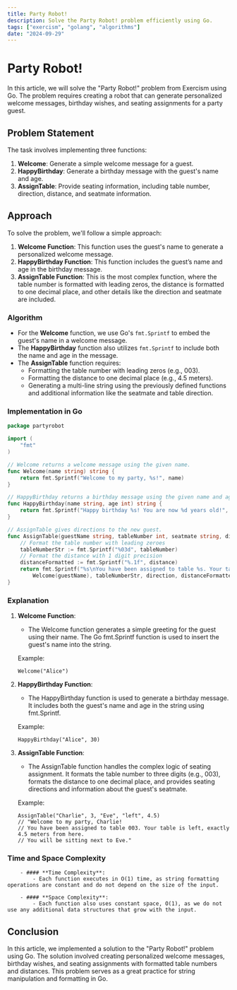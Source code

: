 ```yaml
---
title: Party Robot!
description: Solve the Party Robot! problem efficiently using Go.
tags: ["exercism", "golang", "algorithms"]
date: "2024-09-29"
---
```


# Party Robot!

In this article, we will solve the "Party Robot!" problem from Exercism using Go. The problem requires creating a robot that can generate personalized welcome messages, birthday wishes, and seating assignments for a party guest.

## Problem Statement

The task involves implementing three functions:

1. **Welcome**: Generate a simple welcome message for a guest.
2. **HappyBirthday**: Generate a birthday message with the guest's name and age.
3. **AssignTable**: Provide seating information, including table number, direction, distance, and seatmate information.

## Approach

To solve the problem, we'll follow a simple approach:

1. **Welcome Function**: This function uses the guest's name to generate a personalized welcome message.
2. **HappyBirthday Function**: This function includes the guest’s name and age in the birthday message.
3. **AssignTable Function**: This is the most complex function, where the table number is formatted with leading zeros, the distance is formatted to one decimal place, and other details like the direction and seatmate are included.

### Algorithm

- For the **Welcome** function, we use Go's `fmt.Sprintf` to embed the guest's name in a welcome message.
- The **HappyBirthday** function also utilizes `fmt.Sprintf` to include both the name and age in the message.
- The **AssignTable** function requires:
  - Formatting the table number with leading zeros (e.g., 003).
  - Formatting the distance to one decimal place (e.g., 4.5 meters).
  - Generating a multi-line string using the previously defined functions and additional information like the seatmate and table direction.

### Implementation in Go

```go
package partyrobot

import (
	"fmt"
)

// Welcome returns a welcome message using the given name.
func Welcome(name string) string {
	return fmt.Sprintf("Welcome to my party, %s!", name)
}

// HappyBirthday returns a birthday message using the given name and age.
func HappyBirthday(name string, age int) string {
	return fmt.Sprintf("Happy birthday %s! You are now %d years old!", name, age)
}

// AssignTable gives directions to the new guest.
func AssignTable(guestName string, tableNumber int, seatmate string, direction string, distance float64) string {
	// Format the table number with leading zeroes
	tableNumberStr := fmt.Sprintf("%03d", tableNumber)
	// Format the distance with 1 digit precision
	distanceFormatted := fmt.Sprintf("%.1f", distance)
	return fmt.Sprintf("%s\nYou have been assigned to table %s. Your table is %s, exactly %s meters from here.\nYou will be sitting next to %s.",
		Welcome(guestName), tableNumberStr, direction, distanceFormatted, seatmate)
}

```

### Explanation

1. **Welcome Function**:

   - The Welcome function generates a simple greeting for the guest using their name. The Go fmt.Sprintf function is used to insert the guest's name into the string.

   Example:

   ```
   Welcome("Alice")
   ```

2. **HappyBirthday Function**:

   - The HappyBirthday function is used to generate a birthday message. It includes both the guest's name and age in the string using fmt.Sprintf.

   Example:

   ```
   HappyBirthday("Alice", 30)
   ```

3. **AssignTable Function**:

   - The AssignTable function handles the complex logic of seating assignment. It formats the table number to three digits (e.g., 003), formats the distance to one decimal place, and provides seating directions and information about the guest's seatmate.

   Example:

   ```
   AssignTable("Charlie", 3, "Eve", "left", 4.5)
   // "Welcome to my party, Charlie!
   // You have been assigned to table 003. Your table is left, exactly 4.5 meters from here.
   // You will be sitting next to Eve."
   ```
### Time and Space Complexity

        - #### **Time Complexity**:
            - Each function executes in O(1) time, as string formatting operations are constant and do not depend on the size of the input.

        - #### **Space Complexity**:
            - Each function also uses constant space, O(1), as we do not use any additional data structures that grow with the input.


## Conclusion
In this article, we implemented a solution to the "Party Robot!" problem using Go. The solution involved creating personalized welcome messages, birthday wishes, and seating assignments with formatted table numbers and distances. This problem serves as a great practice for string manipulation and formatting in Go.